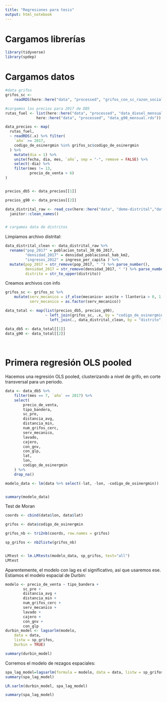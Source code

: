 ```yaml
---
title: "Regresiones para tesis"
output: html_notebook
---
```


# Cargamos librerías

```r
library(tidyverse)
library(spdep)

```

# Cargamos datos

```r
#data grifos
grifos_sc <-
    readRDS(here::here("data", "processed", "grifos_con_sc_razon_social.RDS"))

#cargamos los precios para 2017 de DB5
rutas_fuel <- list(here::here("data", "processed", "data_diesel_mensual.rds"),
              here::here("data", "processed", "data_g90_mensual.rds"))

data_precios <- map(
  rutas_fuel,
  ~ readRDS(.x) %>% filter(
    `año` >= 2017,
    codigo_de_osinergmin %in% grifos_sc$codigo_de_osinergmin
  ) %>%
    mutate(dia = 1) %>%
    unite(fecha, dia, mes, `año`, sep = "-", remove = FALSE) %>%
    select(-dia) %>%
    filter(mes != 13,
           precio_de_venta > 6)
)


precios_db5 <- data_precios[[1]]

precios_g90 <- data_precios[[2]]

data_distrital_raw <- read_csv(here::here("data", "demo-distrital","data_pop_lima.csv")) %>% 
  janitor::clean_names() 


# cargamos data de distritos
```
Limpiamos archivo distrital:

```r
data_distrital_clean <- data_distrital_raw %>% 
  rename("pop_2017" = poblacion_total_30_06_2017,
         "densidad_2017" = densidad_poblacional_hab_km2,
         "ingresos_2012" = ingreso_per_capita ) %>% 
  mutate(pop_2017 = str_remove(pop_2017, " ") %>% parse_number(),
         densidad_2017 = str_remove(densidad_2017, " ") %>% parse_number(),
         distrito = str_to_upper(distrito))

```


Creamos archivos con info
```r
grifos_sc <- grifos_sc %>% 
    mutate(serv_mecanico = if_else(mecanico+ aceite + llanteria > 0, 1, 0),
           serv_mecanico = as.factor(serv_mecanico))

data_total <- map(list(precios_db5, precios_g90),
                  ~ left_join(grifos_sc, .x, by = "codigo_de_osinergmin") %>% 
                    left_join(., data_distrital_clean, by = "distrito"))

data_db5 <- data_total[[1]]
data_g90 <- data_total[[2]]
  
  
```


# Primera regresión OLS pooled

Hacemos una regresión OLS pooled, clusterizando a nivel de grifo, en corte transversal para un periodo.



```r


data <- data_db5 %>%
    filter(mes == 7, `año` == 2017) %>% 
    select(
        precio_de_venta,
        tipo_bandera,
        sc_pre,
        distancia_avg,
        distancia_min,
        num_grifos_cerc,
        serv_mecanico,
        lavado,
        cajero,
        con_gnv,
        con_glp,
        lat,
        lon,
        codigo_de_osinergmin
    ) %>%
    drop_na()

modelo_data <- lm(data %>% select(-lat, -lon, -codigo_de_osinergmin))


summary(modelo_data)
```
Test de Moran
```r
coords <- cbind(data$lon, data$lat)

grifos <- data$codigo_de_osinergmin

grifos_nb <- tri2nb(coords, row.names = grifos)

sp_grifos <- nb2listw(grifos_nb)


LMtest <- lm.LMtests(modelo_data, sp_grifos, test="all")
LMtest
```

Aparentemente, el modelo con lag es el significativo, así que usaremos ese. Estiamos el modelo espacial de Durbin:

```r
modelo <- precio_de_venta ~ tipo_bandera +
        sc_pre +
        distancia_avg +
        distancia_min +
        num_grifos_cerc +
        serv_mecanico +
        lavado +
        cajero +
        con_gnv +
        con_glp 
durbin_model <- lagsarlm(modelo,
    data = data, 
    listw = sp_grifos, 
    Durbin = TRUE)    

summary(durbin_model)
```

Corremos el modelo de rezagos espaciales:

```r
spa_lag_model=lagsarlm(formula = modelo, data = data, listw = sp_grifos)
summary(spa_lag_model)
```

```r
LR.sarlm(durbin_model, spa_lag_model)
```
```r
summary(spa_lag_model)
```


